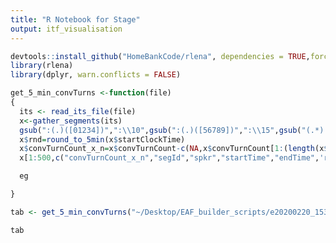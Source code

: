 ```yaml
---
title: "R Notebook for Stage"
output: itf_visualisation
---
```




```r
devtools::install_github("HomeBankCode/rlena", dependencies = TRUE,force = TRUE)
library(rlena)
library(dplyr, warn.conflicts = FALSE)
```

```r
get_5_min_convTurns <-function(file)
{  
  its <- read_its_file(file)
  x<-gather_segments(its)
  gsub(":(.)([01234])",":\\10",gsub(":(.)([56789])",":\\15",gsub("(.*):(.*)","\\1",x)))
  x$rnd=round_to_5min(x$startClockTime)
  x$convTurnCount_x_n=x$convTurnCount-c(NA,x$convTurnCount[1:(length(x$convTurnCount)-1)])
  x[1:500,c("convTurnCount_x_n","segId","spkr","startTime","endTime",'rnd',"convTurnCount")]->eg

  eg  

}
```
```r
tab <- get_5_min_convTurns("~/Desktop/EAF_builder_scripts/e20200220_153526_008232.its")

tab

```


